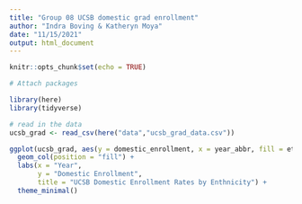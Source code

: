 ```yaml
---
title: "Group 08 UCSB domestic grad enrollment"
author: "Indra Boving & Katheryn Moya"
date: "11/15/2021"
output: html_document
---
```


```r
knitr::opts_chunk$set(echo = TRUE)

# Attach packages

library(here)
library(tidyverse)
```

```r
# read in the data
ucsb_grad <- read_csv(here("data","ucsb_grad_data.csv"))
```

```r
ggplot(ucsb_grad, aes(y = domestic_enrollment, x = year_abbr, fill = ethnicity)) +
  geom_col(position = "fill") +
  labs(x = "Year",
       y = "Domestic Enrollment", 
       title = "UCSB Domestic Enrollment Rates by Enthnicity") +
  theme_minimal()
```

